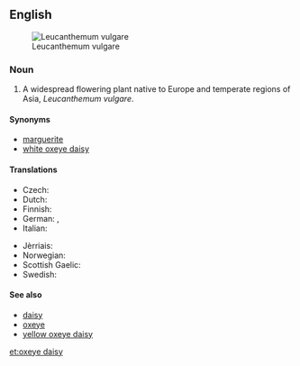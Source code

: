 {{wikipedia}}
==English==
[[Image:Ox-eye daisy 01.jpg|thumb|right|Leucanthemum vulgare]]

===Noun===
{{en-noun|head=[[oxeye]] [[daisy]]|oxeye daisies}}

# A widespread flowering plant native to Europe and temperate regions of Asia, ''Leucanthemum vulgare''.

====Synonyms====
* [[marguerite]]
* [[white oxeye daisy]]

====Translations====
{{trans-top|flower}}
* Czech: {{t+|cs|kopretina|f}}
* Dutch: {{t-|nl|gewone margriet|m|f}}
* Finnish: {{t+|fi|päivänkakkara}}
* German: {{t+|de|Margerite|f}}, {{t-|de|Wucherblume|f}}
* Italian: {{t+|it|margherita|f}}
{{trans-mid}}
* Jèrriais: {{tø|roa-jer|ièrs dé boeu|m|p}}
* Norwegian: {{t-|no|prestekrage}}
* Scottish Gaelic: {{t-|gd|neòinean mòr|f}}
* Swedish: {{t-|sv|prästkrage}}
{{trans-bottom}}

====See also====
* [[daisy]]
* [[oxeye]]
* [[yellow oxeye daisy]]

[[et:oxeye daisy]]